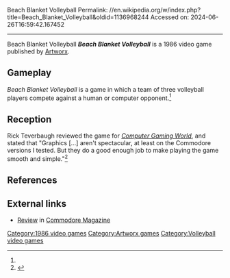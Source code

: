 Beach Blanket Volleyball
Permalink: //en.wikipedia.org/w/index.php?title=Beach_Blanket_Volleyball&oldid=1136968244
Accessed on: 2024-06-26T16:59:42.167452



------
Beach Blanket Volleyball
{{Short description|1986 video game}}
{{Multiple issues|
{{more citations needed|date=October 2020}}
{{Orphan|date=October 2020}}
}}
{{Infobox video game
| collapsible = 
| state = 
| italic title = 
| title = Beach Blanket Volleyball
| image = BeachBlanketVolleyball cover.jpg
| alt = 
| caption = 
| developer = [[Artworx]]
| publisher = [[Artworx]]
| series = 
| engine = 
| platforms = 
| released = 1986
| genre = 
| modes = 
}}
'''''Beach Blanket Volleyball''''' is a 1986 video game published by [[Artworx]].

==Gameplay==
''Beach Blanket Volleyball'' is a game in which a team of three volleyball players compete against a human or computer opponent.<ref name="CGW35"/>

==Reception==
Rick Teverbaugh reviewed the game for ''[[Computer Gaming World]]'', and stated that "Graphics [...] aren't spectacular, at least on the Commodore versions I tested. But they do a good enough job to make playing the game smooth and simple."<ref name="CGW35">{{cite magazine |last=Teverbaugh |first=Rick |title=Sports Scoreboard |magazine=Computer Gaming World |date=March 1987 |volume=1 |issue=35 |pages=14}}</ref>

==References==
{{reflist}}

==External links==
*[https://archive.org/details/09-commodore-magazine/page/n25/mode/2up?q=%22Beach+Blanket+Volleyball%22 Review] in [[Commodore Magazine]]

[[Category:1986 video games]]
[[Category:Artworx games]]
[[Category:Volleyball video games]]